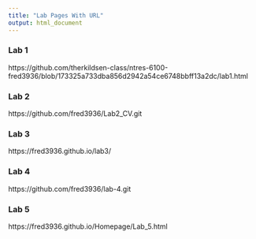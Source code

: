 ```yaml
---
title: "Lab Pages With URL"
output: html_document
---
```


### Lab 1
https://github.com/therkildsen-class/ntres-6100-fred3936/blob/173325a733dba856d2942a54ce6748bbff13a2dc/lab1.html

### Lab 2
https://github.com/fred3936/Lab2_CV.git

### Lab 3
https://fred3936.github.io/lab3/

### Lab 4
https://github.com/fred3936/lab-4.git

### Lab 5
https://fred3936.github.io/Homepage/Lab_5.html

